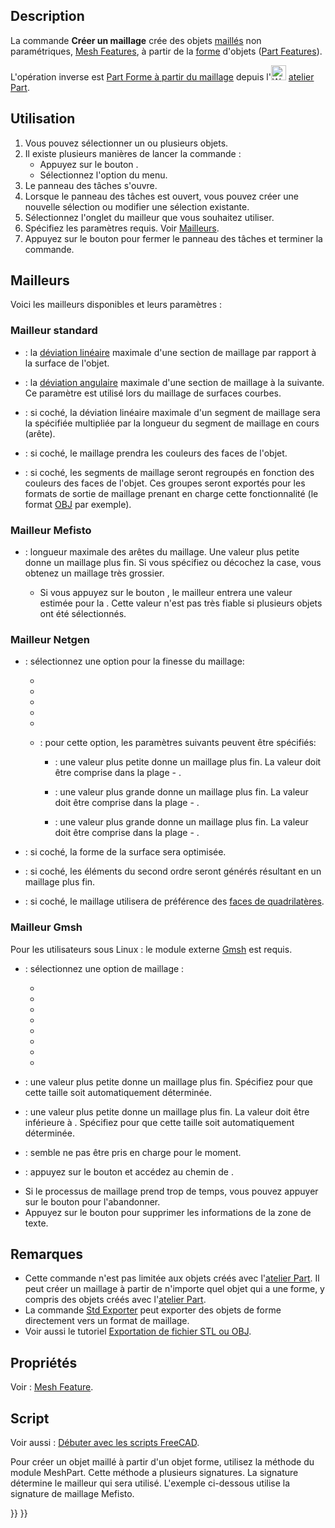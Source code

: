 <languages/>

{{Docnav/fr
|[[Mesh_Export/fr|Exporter un maillage]]
|[[Mesh_RemeshGmsh/fr|Remailler avec Gmsh]]
|[[Mesh_Workbench/fr|Atelier Mesh]]
|IconL=Mesh_Export.svg
|IconR=Mesh_RemeshGmsh.svg
|IconC=Workbench_Mesh.svg
}}

<div class="mw-translate-fuzzy">
{{GuiCommand/fr
|Name=Mesh FromPartShape‏‎
|Name/fr=Mesh Créer un maillage
‏‎|MenuLocation=Maillages → Créer un maillage à partir d'une forme...
|Workbenches=[[Mesh_Workbench/fr|Mesh]]
}}
</div>

==Description==

La commande '''Créer un maillage''' crée des objets [[mesh/fr|maillés]] non paramétriques, [[Mesh_Feature/fr|Mesh Features]], à partir de la [[shape/fr|forme]] d'objets ([[Part_Feature/fr|Part Features]]).

<div class="mw-translate-fuzzy">
L'opération inverse est [[Part_ShapeFromMesh/fr|Part Forme à partir du maillage]] depuis l'[[File:Workbench_Part.svg|24px]] [[Part_Workbench/fr|atelier Part]].
</div>

<span id="Usage"></span>
==Utilisation==

<div class="mw-translate-fuzzy">
# Vous pouvez sélectionner un ou plusieurs objets.
# Il existe plusieurs manières de lancer la commande :
#* Appuyez sur le bouton {{Button|[[Image: Mesh_FromPartShape.svg|16px]] [[Mesh_FromPartShape/fr|Créer un maillage à partir d'une forme...]]}}.
#* Sélectionnez l'option {{MenuCommand|Maillages → [[Image: Mesh_FromPartShape.svg|16px]] Créer un maillage à partir d'une forme...}} du menu.
# Le panneau des tâches {{MenuCommand|Tessellation}} s'ouvre.
# Lorsque le panneau des tâches est ouvert, vous pouvez créer une nouvelle sélection ou modifier une sélection existante.
# Sélectionnez l'onglet du mailleur que vous souhaitez utiliser.
# Spécifiez les paramètres requis. Voir [[#Mailleurs|Mailleurs]].
# Appuyez sur le bouton {{Button|OK}} pour fermer le panneau des tâches et terminer la commande.
</div>

<span id="Meshers"></span>
== Mailleurs ==

Voici les mailleurs disponibles et leurs paramètres :

<span id="Standard_mesher"></span>
===Mailleur standard===

* {{MenuCommand|Déviation de surface}} : la [https://www.opencascade.com/doc/occt-7.3.0/overview/html/occt_user_guides__modeling_algos.html#occt_modalg_11_2 déviation linéaire] maximale d'une section de maillage par rapport à la surface de l'objet.
* {{MenuCommand|Déviation angulaire}} : la [https://www.opencascade.com/doc/occt-7.3.0/overview/html/occt_user_guides__modeling_algos.html#occt_modalg_11_2 déviation angulaire] maximale d'une section de maillage à la suivante. Ce paramètre est utilisé lors du maillage de surfaces courbes.
* {{MenuCommand|Déviation relative de surface}} : si coché, la déviation linéaire maximale d'un segment de maillage sera la {{MenuCommand|Déviation de surface}} spécifiée multipliée par la longueur du segment de maillage en cours (arête).
* {{MenuCommand|Appliquer les couleurs des faces au maillage}} : si coché, le maillage prendra les couleurs des faces de l'objet.
* {{MenuCommand|Définir les segments par les couleurs des faces}} : si coché, les segments de maillage seront regroupés en fonction des couleurs des faces de l'objet. Ces groupes seront exportés pour les formats de sortie de maillage prenant en charge cette fonctionnalité (le format [https://fr.wikipedia.org/wiki/Objet_3D_(format_de_fichier) OBJ] par exemple).

<span id="Mefisto_mesher"></span>
===Mailleur Mefisto===

* {{MenuCommand|Longueur maximale des arêtes}} : longueur maximale des arêtes du maillage. Une valeur plus petite donne un maillage plus fin. Si vous spécifiez {{Value|0}} ou décochez la case, vous obtenez un maillage très grossier.
** Si vous appuyez sur le bouton {{Button|Estimation}}, le mailleur entrera une valeur estimée pour la {{MenuCommand|Longueur maximale des arêtes}}. Cette valeur n'est pas très fiable si plusieurs objets ont été sélectionnés.

<span id="Netgen_mesher"></span>
===Mailleur Netgen===

* {{MenuCommand|Finesse}} : sélectionnez une option pour la finesse du maillage:
** {{MenuCommand|Trés grossier}}
** {{MenuCommand|Grossier}}
** {{MenuCommand|Moyen}}
** {{MenuCommand|Fin}}
** {{MenuCommand|Trés fin}}
** {{MenuCommand|Défini par l'utilisateur}} : pour cette option, les paramètres suivants peuvent être spécifiés:
*** {{MenuCommand|Taille des maillages}} : une valeur plus petite donne un maillage plus fin. La valeur doit être comprise dans la plage {{Value|0.1}} - {{Value|1.0}}.
*** {{MenuCommand|Nombre d'éléments par arête}} : une valeur plus grande donne un maillage plus fin. La valeur doit être comprise dans la plage {{Value|0.2}} - {{Value|10.0}}.
*** {{MenuCommand|Nombre d'éléments par rayon de courbure}} : une valeur plus grande donne un maillage plus fin. La valeur doit être comprise dans la plage {{Value|0.2}} - {{Value|10}}.
*{{MenuCommand|Optimiser la surface}} : si coché, la forme de la surface sera optimisée.
*{{MenuCommand|Éléments de second ordre}} : si coché, les éléments du second ordre seront générés résultant en un maillage plus fin.
*{{MenuCommand|Principalement des quadrilatères}} : si coché, le maillage utilisera de préférence des [https://en.wikipedia.org/wiki/Types_of_mesh#Two-dimensional faces de quadrilatères].

<span id="Gmsh_mesher"></span>
===Mailleur Gmsh===

Pour les utilisateurs sous Linux : le module externe [https://gmsh.info/ Gmsh] est requis.

* {{MenuCommand|Maillage}} : sélectionnez une option de maillage :
** {{MenuCommand|Automatique}}
** {{MenuCommand|Adaptatif}}
** {{MenuCommand|Delaunay}}
** {{MenuCommand|Frontal}}
** {{MenuCommand|BAMG}}
** {{MenuCommand|Quadrilatéral frontal}}
** {{MenuCommand|Parallélogrammes}}
** {{MenuCommand|Quadrilatéral quasi-structuré}}
* {{MenuCommand|Taille maximale des éléments}} : une valeur plus petite donne un maillage plus fin. Spécifiez {{Value|0}} pour que cette taille soit automatiquement déterminée.
* {{MenuCommand|Taille minimale des éléments}} : une valeur plus petite donne un maillage plus fin. La valeur doit être inférieure à {{MenuCommand|Taille maximale des éléments}}. Spécifiez {{Value|0}} pour que cette taille soit automatiquement déterminée.
* {{MenuCommand|Angle}} : semble ne pas être pris en charge pour le moment.
* {{MenuCommand|Chemin}} : appuyez sur le bouton {{Button|...}} et accédez au chemin de {{FileName|gmsh.exe}}.
* Si le processus de maillage prend trop de temps, vous pouvez appuyer sur le bouton {{Button|Arrêter}} pour l'abandonner.
* Appuyez sur le bouton {{Button|Effacer}} pour supprimer les informations de la zone de texte. <!--Puisque le panneau des tâches se ferme, le bouton Effacer ne peut pas être utilisé avec cette commande. Mais le même panneau de tâches est utilisé pour la commande Mesh_RemeshGmsh-->

<span id="Notes"></span>
==Remarques==

* Cette commande n'est pas limitée aux objets créés avec l'[[Part_Workbench/fr|atelier Part]]. Il peut créer un maillage à partir de n'importe quel objet qui a une forme, y compris des objets créés avec l'[[PartDesign_Workbench/fr|atelier Part]].
* La commande [[Std_Export/fr|Std Exporter]] peut exporter des objets de forme directement vers un format de maillage.
* Voir aussi le tutoriel [[Export_to_STL_or_OBJ/fr|Exportation de fichier STL ou OBJ]].

<span id="Properties"></span>
==Propriétés==

Voir : [[Mesh_Feature/fr|Mesh Feature]].

<span id="Scripting"></span>
==Script==

Voir aussi : [[FreeCAD_Scripting_Basics/fr|Débuter avec les scripts FreeCAD]].

Pour créer un objet maillé à partir d'un objet forme, utilisez la méthode {{incode|meshFromShape}} du module MeshPart. Cette méthode a plusieurs signatures. La signature détermine le mailleur qui sera utilisé. L'exemple ci-dessous utilise la signature de maillage Mefisto.

{{Code|code=
import FreeCAD, Part, Mesh, MeshPart

cyl = FreeCAD.ActiveDocument.addObject("Part::Cylinder", "Cylinder")
FreeCAD.ActiveDocument.recompute()

msh = FreeCAD.ActiveDocument.addObject("Mesh::Feature", "Mesh")
msh.Mesh = MeshPart.meshFromShape(Shape=cyl.Shape, MaxLength=1)
msh.ViewObject.DisplayMode = "Flat Lines"
}}


{{Docnav/fr
|[[Mesh_Export/fr|Exporter un maillage]]
|[[Mesh_RemeshGmsh/fr|Remailler avec Gmsh]]
|[[Mesh_Workbench/fr|Atelier Mesh]]
|IconL=Mesh_Export.svg
|IconR=Mesh_RemeshGmsh.svg
|IconC=Workbench_Mesh.svg
}}

{{Mesh Tools navi{{#translation:}}}}
{{Userdocnavi{{#translation:}}}}
{{clear}}
